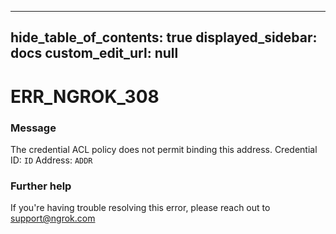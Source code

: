 
---
hide_table_of_contents: true
displayed_sidebar: docs
custom_edit_url: null
---


# ERR_NGROK_308

### Message
The credential ACL policy does not permit binding this address.
Credential ID: `ID`
Address: `ADDR`

### Further help
If you're having trouble resolving this error, please reach out to [support@ngrok.com](mailto:support@ngrok.com?subject=Help%20with%20ERR_NGROK_308)


<ErrorDetails error='err_ngrok_308' />
